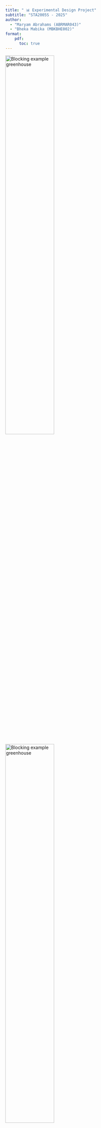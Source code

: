 ```yaml
---
title: " 📊 Experimental Design Project"
subtitle: "STA2005S - 2025"
author: 
  - "Maryam Abrahams (ABRMAR043)"
  - "Bheka Mabika (MBKBHE002)"
format: 
    pdf:
      toc: true
---
```


\rule{\linewidth}{0.2pt}


![Blocking example greenhouse](Plaigirism1.jpg){width=55%}
![Blocking example greenhouse](plagiarism2.png){width=55%}

\rule{\linewidth}{0.2pt}

# 🌶️ Introduction:

The two chilli farmers, Ms Hopeful and Mr Growing, compete head to head for the hearts and minds of the South African chilli market. But despite their names Ms Hopeful seems to always get higher chilli yields than Mr Growing. In Mr Growing's eyes this cannot continue.

### Aim:

This experiment aims to systematically evaluate the effect of light levels, heat levels and chilli variety on crop quality and yield. With our results we will be able to give evidence-based recommendations on optimal growing conditions.

**Particularly we seek to answer:**

1.  Which light and heat settings produce the highest quality chillies?

2.  Does the above depend on variety?

3.  Does quality depend on variety?

4.  How big are the differences?

### Priori Hypothesis:

Prior to collecting the data, we hypothesize:

-   $H_1$: Mean quality will increase with an increase in light levels

-   $H_2$: Mean Quality will increase with intermediate heat levels (2-3), as extreme heat may damage plant cells while insufficient heat limits growth.
  
- $H_3$: There may (or may not) be a Heat $\times$ Light interaction.

-   $H_4$:  Both varieties will show similar response patterns to light and heat treatments. But mean quality will differ by variety.

- $H_5$: Plot side (North/South) will have negligible effect on quality after accounting for other factors.

---

```r

# Imports, libraries, and setup 

#install.packages("EDproject_2.0.zip", repos = NULL, type = "win.binary")

library(EDproject)
library(ggplot2)
library(dplyr)
library(tidyr)
library(EDproject)
library(car)
library(knitr)
library(emmeans)
library(multcomp)

# Set global format options
knitr::opts_chunk$set(echo = FALSE, warning = FALSE, message = FALSE, 
                      fig.width = 6, fig.height = 4, fig.align = "center")

# Making a color Palette for my document: 
col_palette = c (
  "#0B1D39", 
  "#333333",
  "#666666",
  "#D3D3D3",
  "#f8f8f8", 
  "#F5F5F5",
  "#007ACC",
  "#1DB954",
  "#FF6F61",
  "#f9c74f"
  
)
```

# 🔍 Experimental Design and Randomization:

## Simulating data:

We created the design matrix in accordance to a **Nested Latin Square design**, testing all 16 heat $\times$ light combinations in each block where each block represented a greenhouse-season combination and is created from a  2$\times$2 latin square design with greenhouse ( A, B) as columns and season (1, 2) as rows. 

**treatment factors:**

-   Light: 4 levels (1, 2, 3, 4)

-   Heat: 4 levels (1, 2, 3, 4)

$\implies 16$ unique treatments

**blocking factors:**

-   Season: (1, 2)

-   Greenhouse: (A, B)

-   Side of greenhouse: (N = north-facing, S = south-facing)

-   Chilli variety: (R = red-hot, F = furious)

**response variables: ** quality score, which combines taste, yield, and look


![Blocking example greenhouse](Example_setup.png)

**Design:**

Within our design we have an outer $2\times2$ Latin square design, creating a 4 outer blocks separating the 4 possible combinations of the 2 greenhouses (A & B) and the 2 seasons. Each of these represents a separate experimental block.

- Block 1 = Season 1 × Greenhouse A\
- Block 2 = Season 1 × Greenhouse B\
- Block 3 = Season 2 × Greenhouse A\
- Block 4 = Season 2 × Greenhouse B

Inside each block, there is an inner $2\times2$ Latin square layer, creating a 4 block grid. The variety (*Redhot* or *Furious*) and side (*North* or *South*) were assigned according to the plan shown below:

| Side  | Variety      | Description |
|-------|--------------|-------------|
| North | Redhot (RN)  | 4 plots     |
| North | Furious (FN) | 4 plots     |
| South | Redhot (RS)  | 4 plots     |
| South | Furious (FS) | 4 plots     |

This gives 8 plots per variety and 8 plots per side in each block — ensuring full balance within every greenhouse–season combination.

The overarching structure is thus such that: Heat-Light is nested within Side-variety which are is nested Season-greenhouse combinations.

![Blocking factors Diagram](Blocking_factors_pic.png){width=70%}


### Randomization:

Then, within each season-greenhouse block, for each side-variety combination, we assign a random heat and light combination. This means that Inside each block, all **16 combinations** of **Heat (H1–H4)** and **Light (L1–L4)** were used once, creating a full factorial of the two treatment factors.\
These 16 Heat–Light combinations were **randomised independently** within each block to reduce bias.

**Constraints: ** 

Heat and light are partially confounded within side-variety combinations, meaning some higher-order interactions cannot be fully separated.

We are limited to 2 greenhouses, 2 seasons, and 16 plots withni each of the greenhouses, 8 plots per side.

### Simulation: 

The simulated quality data was generated using the **`get.observations()`** function with a fixed random seed (**`set.seed(22)`**) to ensure reproducibility.

The generated design matrix was also validated with a loop which checks for correct randomization and that each heat-light combination is used once per side-variety combination.

------------------------------------------------------------------------

```r
set.seed(22)

# Outer Latin Square: Determines outer block position
outer_latin_square <- data.frame(
              season = c(1, 1, 2, 2),
              greenhouse = c("A", "B", "A", "B"),
              outer_block = c(1, 2, 3, 4)
)

# Assigning heat and light levels balanced
create_nested_ls <- function(block_id) {
  
  # 4 side-variety combos
  side_var_combos <- expand.grid(
    side = c("n", "s"), 
    variety = c("R", "F")
  )

  design <- data.frame()
  
  for (i in 1:nrow(side_var_combos)) {
    heat_order <- sample(1:4)
    light_order <- sample(1:4)
    combo_design <- data.frame(
      side = rep(side_var_combos$side[i], 4),
      variety = rep(side_var_combos$variety[i], 4),
      heat = heat_order,
      light = light_order
    )
    
    design <- rbind(design, combo_design)
  }
  
  return(design)
}

# Generating the design for all 4 outer blocks
all_designs <- list()

for (i in 1:nrow(outer_latin_square)){
  block_design <- create_nested_ls()
  block_design$season <- outer_latin_square$season[i]
  block_design$greenhouse <- outer_latin_square$greenhouse[i]
  block_design$outer_block <- outer_latin_square$outer_block[i]
  all_designs[[i]] <- block_design
}

# Combining blocks
final_design <- do.call(rbind, all_designs)
final_design$plot <- 1:nrow(final_design)

design_csv <- final_design[c("season", "greenhouse", "light", "heat",
                             "variety", "side", "plot")]
```

```r

cat("--- Design Validation Check ---\n\n")

# unique combinations of s and gh
all_main_blocks <- unique(design_csv[, c("season", "greenhouse")])

for (i in 1:nrow(all_main_blocks)) {
  
  s <- all_main_blocks$season[i]
  gh <- all_main_blocks$greenhouse[i]
  
  cat(paste("========================================\n"))
  cat(paste("    Checking Season:", s, "| Greenhouse:", gh, " \n"))
  cat(paste("========================================\n"))
  

  current_block_data <- subset(design_csv, season == s & greenhouse == gh)
  
  side_variety_combos <- sort(unique(paste(current_block_data$side, current_block_data$variety)))
  

  for (sv in side_variety_combos) {
    cat("\n  Sub-block (Side / Variety):", sv, "\n")
    subset_data <- current_block_data[
      paste(current_block_data$side,
      current_block_data$variety) == sv, ]
    cat("    > Heat levels present: ", paste(sort(unique(subset_data$heat)), collapse=", "), "\n")
    cat("    > Light levels present:", paste(sort(unique(subset_data$light)), collapse=", "), "\n")
  }
  cat("\n")
}

cat("--- Validation Complete ---\n")

# Write file
write.csv(design_csv, "design.csv", row.names = FALSE, quote = FALSE)

```

```r

# Obtaining observations:
design <- read.csv("design.csv")
mydata <- get.observations(design)

mydata
```

------------------------------------------------------------------------

# 🧮 Analysis and Results:

### Fitting the models and checking assumptions:

```r

# Convert variables to factors ---------------------------------------------
dat <- na.omit(mydata)
dat$season     <- factor(dat$season)
dat$greenhouse <- factor(dat$greenhouse)
dat$heat       <- factor(dat$heat)
dat$light      <- factor(dat$light)
dat$variety    <- factor(dat$variety)
dat$side       <- factor(dat$side)
dat$block      <- interaction(dat$season, dat$greenhouse, drop = TRUE)

# Fit model ------------------------------------------------------------------
fit <- lm(obs ~ block + side + heat*light + variety + heat:variety + light:variety, data = dat)

# Model summary --------------------------------------------------------------
summary(fit)
```

```r
coef_table <- summary(fit)$coefficients
kable(coef_table, caption = "Model Coefficients Summary", digits = 3)
```

### Model Interpretation:

We fitted a linear model to analyze the experimental design, using **Season × Greenhouse** (`block`) to control for background variation. The model tested the main effects of **heat**, **light**, **variety**, and **side**, as well as all two-way interactions involving the primary treatment factors (`heat:light`, `heat:variety`, `light:variety`).

Initially, a more complex model was considered, which included `side` nested within `block` (`side:block`) and a full three-way interaction (`heat:light:variety`). However, this version resulted in over-parameterization and non-estimable coefficients, likely due to the two missing data points. Therefore, this simplified and practical model was adopted to ensure all key treatment effects could be robustly estimated, in line with our project guidelines.

Because two observations were missing, the design became slightly unbalanced. To address this, we used **Type II ANOVA** (`car::Anova()`) for valid, order-independent F-tests of significance. The `summary(fit)` output was used only to interpret **coefficient direction and relative magnitude**, as its p-values are not reliable in unbalanced designs.

From the coefficients, the **intercept (~33.05)** represents the baseline quality under reference conditions. Positive coefficients for **Heat 2–4** (especially Heat 3: +8.41 and Heat 4: +7.23) indicate that increasing heat generally improved quality. The effect of **light** was even more pronounced, with Light 2–4 showing strong positive effects (up to +16.42 for Light 4). The **side effect** (`sides`) was also significant, suggesting that the greenhouse side had a measurable impact on outcomes. Overall, the model fit was excellent, with an **adjusted R² of 0.93** and a **residual standard error of ~1.61**.

---

### **ANOVA**

The experiment followed a **Latin Square design**, with **Season × Greenhouse** (`block`) as the blocking structure to account for background environmental variability. To ensure model stability and interpretability, we fitted a simplified fixed-effects model including all main effects (`block`, `side`, `heat`, `light`, `variety`) and two-way treatment interactions (`heat:light`, `heat:variety`, `light:variety`).

The fitted model was:
`obs ~ block + side + heat*light + variety + heat:variety + light:variety`

$$
\begin{aligned}
\text{obs} = & \text{block} + \text{side} + \text{heat} + \text{light} + \text{variety} \\
& + (\text{heat}:\text{light}) + (\text{heat}:\text{variety}) + (\text{light}:\text{variety})
\end{aligned}
$$

```r

# Type II ANOVA
anova_results <- Anova(fit, type = 2)
kable(anova_results, caption = "Type II ANOVA Results")

```

The ANOVA results showed highly significant main effects of heat, light, and side, but insignificant interactions between heat and variety as well as between light and variety (p>0.05). These effects indicate that increasing temperature and light intensity both improved outcomes. The blocking factors (Season × Greenhouse) also explained a significant portion of variation (p = 0.003 < 0.05), confirming that the blocking was effective in controlling background differences.

Overall, the model captured the major treatment effects and their interactions well, explaining approximately 96% of the total variation (R² = 0.96) in observed responses.

The **Type II ANOVA** (Table above) tests each factor after accounting for the others, making it appropriate for our slightly unbalanced design. The note *“model has aliased coefficients”* confirms that some higher-order interactions were not estimable due to the two missing plots; however, the sums of squares were still correctly computed by model comparison.

Significant effects were found for **Block** (p = 0.0028), **Side** (p < 0.001), **Heat** (p < 0.001), and **Light** (p < 0.001). This indicates that chilli quality varied across greenhouses/seasons, was higher on one side of the greenhouse, and increased significantly with both higher heat and light levels. The **Variety** factor and all interactions were not significant (p > 0.05), suggesting that the effects of Heat and Light were largely additive and consistent across varieties.

Overall, the model captures strong main effects of **Heat**, **Light**, and **Side** on chilli quality, with minimal evidence of interaction or variety-dependent responses.


### Model Diagnostics:

```r

# Check residual assumptions -----------------------------------------------

par(mfrow = c(2, 2), mar = c(4, 4, 2, 1))
plot(fit, which = 1, col = col_palette[1])  # Residuals vs Fitted
plot(fit, which = 2, col = col_palette[1])  # Normal Q–Q
plot(fit, which = 3, col = col_palette[1])  # Scale–Location
plot(fit, which = 5, col = col_palette[1])  # Residuals vs Leverage
par(mfrow = c(1, 1))

```

The model assumptions were checked using standard residual plots. The Residuals vs Fitted plot shows a random scatter of points around zero, indicating that the assumption of linearity and homoscedasticity (constant variance) is satisfied. There are no visible patterns or funnel shapes.

The Q-Q plot shows that the residuals lie close to the straight line, confirming that the normality assumption is reasonable. The Scale-Location plot also shows roughly constant spread across fitted values, supporting equal variance.

Finally, the residuals vs leverage plot shows that no points have unusually high leverage or cooks distance, indicating that no single observation unduly influenced the fitted model.

Overall, these diagnostic plots confirm that the model fits the data well, and the results from the type 2 anova can be considered reliable and valid for interpretation.

### Interaction plots:

The following plots explore how **Heat, Light, and Variety** affect mean chilli quality. Confidence intervals were excluded to highlight the main treatment patterns clearly.

```r

# ================================================================
#  Mean plots WITHOUT CIs
# ================================================================

# Ensure factors are correctly coded

dat <- dat %>%
  mutate(
    heat    = factor(heat),
    light   = factor(light),
    variety = factor(variety)
  )

# Summarise means

sumdat <- dat %>%
  group_by(light, heat, variety) %>%
  summarise(
    mean = mean(obs),
    .groups = "drop"
  )
```

```r

# Heat × Light interaction plot

with(dat, interaction.plot(

  x.factor = heat,              # X-axis

  trace.factor = light,         # Lines

  response = obs,

  fun = mean,

  type = "b",

  col = c("black","red","blue","darkgreen"),

  pch = 16:19,

  xlab = "Heat Level",

  ylab = "Mean Quality",

  trace.label = "Light Level",

  main = "Interaction: Heat × Light"

))

```

```r

# Heat × Variety interaction plot

with(dat, interaction.plot(

  x.factor = heat,

  trace.factor = variety,

  response = obs,

  fun = mean,

  type = "b",

  col = c("salmon","darkcyan"),

  pch = 16:17,

  xlab = "Heat Level",

  ylab = "Mean Quality",

  trace.label = "Variety",

  main = "Interaction: Heat × Variety"

))

```

```r

# Light × Variety interaction plot

with(dat, interaction.plot(

  x.factor = light,

  trace.factor = variety,

  response = obs,

  fun = mean,

  type = "b",

  col = c("orange","orchid"),

  pch = 16:17,

  xlab = "Light Level",

  ylab = "Mean Quality",

  trace.label = "Variety",

  main = "Interaction: Light × Variety"

))

```

### Interpretation of Interaction Plots

Interpretation of Interaction Plots

The interaction plots reveal the following patterns:

1) **Heat × Light:** Quality increases with Heat from level 1 to 3 for all Light levels, with a slight plateau or dip at Heat 4. The lines are roughly parallel, indicating minimal interaction. This shows that Heat and Light act mostly additively, with each factor independently improving chilli quality. Differences between Light levels remain consistent across Heat levels, highlighting strong main effects.

2) **Heat × Variety:** Both varieties (Redhot and Furious) improve with increasing Heat. The lines are mostly parallel, with only a small divergence at Heat 4, where Redhot slightly outperforms Furious. This suggests that the Heat effect is consistent across varieties, with minimal Heat × Variety interaction.

3) **Light × Variety:** Quality rises sharply with Light from 1 to 3 and flattens slightly at Light 4. Lines for both varieties nearly overlap, indicating that Light affects both varieties similarly. This implies minimal Light × Variety interaction, confirming Light as a strong main effect rather than an interactive one.

Overall, the plots show that Heat and Light are the dominant factors, with both varieties responding similarly. Optimal quality is generally achieved around Heat 3–4 combined with Light 3–4.

------------------------------------------------------------------------

# 🧑‍🌾 Conclusions:

This section fits the simplified model 

$$
\begin{aligned}
\text{obs} = & \text{block} + \text{side} + \text{heat} + \text{light} + \text{variety} \\
& + (\text{heat}:\text{light}) + (\text{heat}:\text{variety}) + (\text{light}:\text{variety})
\end{aligned}
$$

, runs Type-II ANOVA, extracts estimated marginal means with the emmeans package, answers the four farmer questions, and builds a cost-aware decision table.

```r

#Answer the farmers questions explicitly

# =======================
# Section 6 + 7: Code
# =======================
install.packages("multcomp")
# Drop missing rows (optional but useful for model fitting)
dat_complete <- na.omit(mydata)

# Create 'block' as interaction of season × greenhouse
dat_complete$block <- interaction(dat_complete$season, dat_complete$greenhouse, sep = ".")

# Convert all relevant variables to factors
dat_complete$season   <- factor(dat_complete$season)
dat_complete$greenhouse <- factor(dat_complete$greenhouse)
dat_complete$block    <- factor(dat_complete$block)
dat_complete$heat     <- factor(dat_complete$heat)
dat_complete$light    <- factor(dat_complete$light)
dat_complete$variety  <- factor(dat_complete$variety)
dat_complete$side     <- factor(dat_complete$side)

# ======================================================
# Step 2: Fit model (block as Season × Greenhouse)
# ======================================================

fit <- lm(obs ~ block + side + heat*light + variety + heat:variety + light:variety, data = dat_complete)

# 1) Which heat & light give the best quality?
# --------------------------------------------
emm_hl <- emmeans(fit, ~ heat * light)   # EMMs for Heat x Light
emm_hl_sum <- summary(emm_hl)            # table with mean, SE, 95% CI
emm_hl_pairs <- pairs(emm_hl, adjust = "tukey")  # Tukey-adjusted pairwise tests

emm_hl_sum
emm_hl_pairs

# 2) Do settings depend on variety? (check interactions with variety)
# -------------------------------------------------------------------
#Anova(fit, type = 2)  # look at heat:variety, light:variety, and heat:light:variety rows

# 3) Does quality depend on variety? (main effect)
# -----------------------------------------------
emm_var <- emmeans(fit, ~ variety)
emm_var_sum <- summary(emm_var)
emm_var_sum

# 4) How big are the differences? (effect size with CI)
# -----------------------------------------------------
var_contr <- contrast(emm_var, "pairwise", adjust = "tukey")
var_contr

# 5) Build a small decision table for cost-aware recommendation (Section 7)
# ------------------------------------------------------------------------
# Rank Heat x Light means, compute difference from best (Δ)

# Create clean data frame 
decision_df <- as.data.frame(emm_hl_sum)

# Remove problematic rows manually
decision_df <- decision_df[!is.na(decision_df$emmean) & !is.na(decision_df$SE), ]

decision_tbl <- decision_df |>
  mutate(
    heat = as.numeric(as.character(heat)),
    light = as.numeric(as.character(light)),
    mean = emmean,
    lower = lower.CL,
    upper = upper.CL
  ) |>
  arrange(desc(mean)) |>
  mutate(
    best_mean = first(mean),
    delta_vs_best = mean - best_mean
  ) |>
  dplyr::select(heat, light, mean, lower, upper, delta_vs_best)

decision_tbl

# Find cost-effective alternatives
near_optimal <- decision_tbl |>
  filter(delta_vs_best >= -3.0) |>
  mutate(energy_cost = heat + light) |>
  arrange(energy_cost)

near_optimal

```

Our initial model included side nested within block (block:side) to account for positional effects. However, this caused over-parametrisation and non-estimable marginal means due to missing values and limited replication.

We simplified the model by treating side as a main effect. This avoids the over-parameterization of prior models and yields stable, interpretable estimates for heat, light, and variety. This approach is justified as it appropriately controls for side as a known nuisance variable.

### 🔎 Q1 — Which Heat × Light is best?

**Answer:** 

The top four treatment combinations were: 

| Heat  | Light  | Mean Quality| 95% CI         |
|-------|------- |-------------|----------------|
| 3     | 4      | 55.79       | [53.09, 58.49] |
| 4     | 4      | 54.12       | [52.85, 55.40] |
| 3     | 3      | 52.85       | [51.05, 54.66] |
| 2     | 3      | 50.93       | [49.53, 52.34] |

The combination of Heat 3 and Light 4 produced the highest estimated mean quality (55.79).

Quality increases consistently and substantially with higher Light levels, which appears to be the most dominant environmental factor. The effect of Heat is also generally positive but less linear. The top-performing setting (H3, L4) was significantly better than most other combinations, though the second-best (H4, L4) was statistically comparable (a non-significant difference of 1.67 units).

### 🌱 Q2 — Do best settings depend on Variety?

**Answer:**
Yes, there is evidence for a specific interaction. While the overall Anova table shows the light:variety interaction is not significant (p = 0.432) and the general heat:variety interaction is only borderline (p = 0.0515), this masks a more important detail.

The model's coefficient table (summary(fit)) reveals a highly significant heat3:varietyR interaction (p = 0.0077). This specific interaction indicates that the effect of Heat Level 3 is not consistent for both varieties. The negative coefficient suggests that Variety 'R' (Furious) responds significantly worse to Heat Level 3 compared to the baseline 'F' (Redhot) variety.

Therefore, our top recommendation (Heat 3) is primarily driven by the strong performance of 'Redhot' under that condition and may not be the optimal heat level for 'Furious'.

### 🍅 Q3 — Does quality depend on Variety?

**Answer:**
No. When averaged across all treatment conditions, there is no evidence of an overall difference in quality between the two varieties.

The Anova main effect for variety was not statistically significant (F = 0.013, p = 0.910). This is strongly supported by the emmeans pairwise contrast, which found a trivial and non-significant difference of only 0.10 units between the two varieties (p = 0.850).

This means that after accounting for all other factors (like blocking, side, and the significant interaction identified in Q2), neither variety provides a statistically reliable advantage overall. The important difference is not the main effect, but rather the interaction—how the varieties respond differently to specific heat levels.

### Question 4: How big are the differences?

The environmental factors exerted a much larger influence on quality than the genetic variety. The main effects of light (F = 187.1) and heat (F = 27.7) were both highly significant (p < 0.0001) and were the most powerful drivers of chilli quality. Increasing light from Level 1 to Level 4, for example, could boost quality by over 15 units.

Crucially, the side main effect was also highly significant (F = 62.8, p < 0.0001). This indicates a strong, systematic difference in quality between the 'North' and 'South' positions within the greenhouses, validating its use as a key factor in the model.

In contrast, the main effect of variety (p = 0.91) and the heat:light interaction (p = 0.81) were both non-significant. Overall, light intensity was the dominant factor, followed by heat and the greenhouse side.

### Compact Letter Display: 

```r
library(multcompView)

cld_hl <- cld(emm_hl, adjust = "tukey", Letters = letters)
kable(cld_hl, 
      caption = "CLD for Heat × Light Interactions", 
      digits = 2)
plot(emm_hl, comparisons = TRUE)

```
This display clearly shows that the top two combinations, (Heat 3, Light 4) and (Heat 4, Light 4), both share the letter 'g'. This confirms our earlier finding that while (H3, L4) has the highest mean, it is not statistically superior to (H4, L4).

---

# 🌞 Future Reccomendations:

**Primary Recommendation**: Based on this experiment, the setting of Heat 3 × Light 4 produced the highest mean quality (55.79).

  - **Caveat:** This recommendation is strongest for the 'Redhot' (F) variety. Due to the significant heat3:varietyR interaction (p = 0.008), the 'Furious' (R) variety responded less well to Heat 3.

**Cost-Benefit Considerations**: For a more robust or cost-effective solution, the decision_tbl highlights practical alternatives:

1. Heat 4 × Light 4: This is the second-best option, achieving a mean quality (54.12) only   1.67 units below the maximum. This setting may be a safer general recommendation as it did not show a negative interaction with either variety.

2. Heat 3 × Light 3: This setting is a larger step down, with a mean quality (52.85) that is 2.94 units below the maximum.

**Variety Selection**: There is no evidence of an overall quality difference between Redhot and Furious (p = 0.85). The choice should instead be based on the intended heat setting. Redhot performs exceptionally well at Heat 3. If a farmer must use Heat 4 (perhaps for other reasons), the varieties may perform more similarly.

**Positional Effects:** The side effect was highly significant (p < 0.0001). This suggests a consistent environmental difference (e.g., sun exposure, airflow) between 'North' and 'South' sides that strongly impacts quality. Future planting and harvesting should account for this systematic variation.

## Study Limitations

1.  **Sample Size**: With a small sample size from resource limitations there are missing observation(s) thus our power to detect small effects is limited. Confidence intervals for some comparisons are wide.

2.  **Missing Data:** The nonEst (non-estimable) result for the heat2:light4 combination in the emmeans output is due to missing data. This creates a "hole" in our understanding of the treatment landscape, and we cannot make recommendations for that specific setting.

3. **Complex Interactions:** We found one specific heat:variety interaction. It is possible that other, more complex three-way interactions (e.g., heat:light:variety) exist, but our model did not include this term.

4.  **Quality Metric:** The composite score combines multiple factors. Future studies should examine yield, taste, and appearance separately.

5.  **Greenhouse Effects:** Results are specific to this greenhouse setup and may not generalize to open-field conditions.

## Future Directions

-   Replicate the experiment with larger sample sizes to narrow confidence intervals
-   Conduct economic analysis incorporating energy costs and market prices
-   Separate quality into components (taste, yield, appearance) for targeted optimization
-   Test intermediate settings between levels to fine-tune recommendations
-   Evaluate performance under varying weather conditions across multiple years

------------------------------------------------------------------------

\newpage

# References:

-   STA2005S Experimental Design Project (2025) handout. Department of Statistical Sciences, UCT.
-   R Core Team (2025). *R: A Language and Environment for Statistical Computing*. R Foundation for Statistical Computing, Vienna.
-   Fox, J. & Weisberg, S. (2019). *An R Companion to Applied Regression* (3rd ed.). (used for `car::Anova`)
-   Lenth, R. V. (2024). *emmeans: Estimated Marginal Means*. R package.
-   Wickham, H., François, R., Henry, L., & Müller, K. (2023). *dplyr: A Grammar of Data Manipulation*. R package.
-   Wickham, H. (2016). *ggplot2: Elegant Graphics for Data Analysis*. Springer. (used for plots)

------------------------------------------------------------------------

\newpage

# Data and Design: 

```r

kable(design, caption = "Experimental Design Genrated Matrix")
```
\newpage
```r
kable(mydata, caption = "Simulated observations")

```

\rule{\linewidth}{0.2pt}

# R code: 

```r

# Imports, libraries, and setup 

#install.packages("EDproject_2.0.zip", repos = NULL, type = "win.binary")

library(EDproject)
library(ggplot2)
library(dplyr)
library(tidyr)
library(EDproject)
library(car)
library(knitr)
library(emmeans)
library(multcomp)

# Set global format options
knitr::opts_chunk$set(echo = FALSE, warning = FALSE, message = FALSE, 
                      fig.width = 6, fig.height = 4, fig.align = "center")

# Making a color Palette for my document: 
col_palette = c (
  "#0B1D39", 
  "#333333",
  "#666666",
  "#D3D3D3",
  "#f8f8f8", 
  "#F5F5F5",
  "#007ACC",
  "#1DB954",
  "#FF6F61",
  "#f9c74f"
  
)


# Outer Latin Square: Determines outer block position
outer_latin_square <- data.frame(
              season = c(1, 1, 2, 2),
              greenhouse = c("A", "B", "A", "B"),
              outer_block = c(1, 2, 3, 4)
)

# Assigning heat and light levels balanced
create_nested_ls <- function(block_id) {
  
  # 4 side-variety combos
  side_var_combos <- expand.grid(
    side = c("n", "s"), 
    variety = c("R", "F")
  )

  design <- data.frame()
  
  for (i in 1:nrow(side_var_combos)) {
    heat_order <- sample(1:4)
    light_order <- sample(1:4)
    combo_design <- data.frame(
      side = rep(side_var_combos$side[i], 4),
      variety = rep(side_var_combos$variety[i], 4),
      heat = heat_order,
      light = light_order
    )
    
    design <- rbind(design, combo_design)
  }
  
  return(design)
}

# Generating the design for all 4 outer blocks
all_designs <- list()

for (i in 1:nrow(outer_latin_square)){
  block_design <- create_nested_ls()
  block_design$season <- outer_latin_square$season[i]
  block_design$greenhouse <- outer_latin_square$greenhouse[i]
  block_design$outer_block <- outer_latin_square$outer_block[i]
  all_designs[[i]] <- block_design
}

# Combining blocks
final_design <- do.call(rbind, all_designs)
final_design$plot <- 1:nrow(final_design)

design_csv <- final_design[c("season", 
                             "greenhouse", "light", 
                             "heat", "variety", "side", "plot")]


cat("--- Design Validation Check ---\n\n")

# unique combinations of s and gh
all_main_blocks <- unique(design_csv[, c("season", "greenhouse")])

for (i in 1:nrow(all_main_blocks)) {
  
  s <- all_main_blocks$season[i]
  gh <- all_main_blocks$greenhouse[i]
  
  cat(paste("========================================\n"))
  cat(paste("    Checking Season:", s, "| Greenhouse:", gh, " \n"))
  cat(paste("========================================\n"))
  

  current_block_data <- subset(design_csv, season == s & greenhouse == gh)
  
  side_variety_combos <- sort(unique(
    paste(current_block_data$side, 
          current_block_data$variety)))
  

  for (sv in side_variety_combos) {
    cat("\n  Sub-block (Side / Variety):", sv, "\n")
    subset_data <- current_block_data[
      paste(current_block_data$side,
      current_block_data$variety) == sv, ]
    cat("    > Heat levels present: ", paste(
      sort(unique(subset_data$heat)), collapse=", "), "\n")
    cat("    > Light levels present:", paste(
      sort(unique(subset_data$light)), collapse=", "), "\n")
  }
  cat("\n")
}

cat("--- Validation Complete ---\n")

# Write file
write.csv(design_csv, "design.csv", row.names = FALSE, quote = FALSE)


# Obtaining observations:
design <- read.csv("design.csv")
mydata <- get.observations(design)

mydata


# Convert variables to factors ---------------------------------------------
dat <- na.omit(mydata)
dat$season     <- factor(dat$season)
dat$greenhouse <- factor(dat$greenhouse)
dat$heat       <- factor(dat$heat)
dat$light      <- factor(dat$light)
dat$variety    <- factor(dat$variety)
dat$side       <- factor(dat$side)
dat$block      <- interaction(dat$season, dat$greenhouse, drop = TRUE)

# Fit model ------------------------------------------------------------------
fit <- lm(obs ~ block + side + heat*light + 
            variety + heat:variety + light:variety, data = dat)

# Model summary --------------------------------------------------------------
summary(fit)

coef_table <- summary(fit)$coefficients
kable(coef_table, caption = "Model Coefficients Summary", digits = 3)

# Type II ANOVA
anova_results <- Anova(fit, type = 2)
kable(anova_results, caption = "Type II ANOVA Results")


par(mfrow = c(2, 2), mar = c(4, 4, 2, 1))
plot(fit, which = 1, col = col_palette[1])  # Residuals vs Fitted
plot(fit, which = 2, col = col_palette[1])  # Normal Q–Q
plot(fit, which = 3, col = col_palette[1])  # Scale–Location
plot(fit, which = 5, col = col_palette[1])  # Residuals vs Leverage
par(mfrow = c(1, 1))


# ================================================================
#  Mean plots WITHOUT CIs
# ================================================================

# Ensure factors are correctly coded

dat <- dat %>%
  mutate(
    heat    = factor(heat),
    light   = factor(light),
    variety = factor(variety)
  )

# Summarise means

sumdat <- dat %>%
  group_by(light, heat, variety) %>%
  summarise(
    mean = mean(obs),
    .groups = "drop"
  )


# Heat × Light interaction plot

with(dat, interaction.plot(

  x.factor = heat,              # X-axis

  trace.factor = light,         # Lines

  response = obs,

  fun = mean,

  type = "b",

  col = c("black","red","blue","darkgreen"),

  pch = 16:19,

  xlab = "Heat Level",

  ylab = "Mean Quality",

  trace.label = "Light Level",

  main = "Interaction: Heat × Light"

))


# Heat × Variety interaction plot

with(dat, interaction.plot(

  x.factor = heat,

  trace.factor = variety,

  response = obs,

  fun = mean,

  type = "b",

  col = c("salmon","darkcyan"),

  pch = 16:17,

  xlab = "Heat Level",

  ylab = "Mean Quality",

  trace.label = "Variety",

  main = "Interaction: Heat × Variety"

))


# Light × Variety interaction plot

with(dat, interaction.plot(

  x.factor = light,

  trace.factor = variety,

  response = obs,

  fun = mean,

  type = "b",

  col = c("orange","orchid"),

  pch = 16:17,

  xlab = "Light Level",

  ylab = "Mean Quality",

  trace.label = "Variety",

  main = "Interaction: Light × Variety"

))


#Answer the farmers questions explicitly

# =======================
# Section 6 + 7: Code
# =======================
install.packages("multcomp")
# Drop missing rows (optional but useful for model fitting)
dat_complete <- na.omit(mydata)

# Create 'block' as interaction of season × greenhouse
dat_complete$block <- interaction(dat_complete$season, 
                                  dat_complete$greenhouse, sep = ".")

# Convert all relevant variables to factors
dat_complete$season   <- factor(dat_complete$season)
dat_complete$greenhouse <- factor(dat_complete$greenhouse)
dat_complete$block    <- factor(dat_complete$block)
dat_complete$heat     <- factor(dat_complete$heat)
dat_complete$light    <- factor(dat_complete$light)
dat_complete$variety  <- factor(dat_complete$variety)
dat_complete$side     <- factor(dat_complete$side)

# ======================================================
# Step 2: Fit model (block as Season × Greenhouse)
# ======================================================

fit <- lm(obs ~ block + side + heat*light + 
            variety + heat:variety + light:variety, data = dat_complete)

# 1) Which heat & light give the best quality?
# --------------------------------------------
emm_hl <- emmeans(fit, ~ heat * light)   # EMMs for Heat x Light
emm_hl_sum <- summary(emm_hl)            # table with mean, SE, 95% CI
emm_hl_pairs <- pairs(emm_hl, adjust = "tukey")  
# Tukey-adjusted pairwise tests

emm_hl_sum
emm_hl_pairs

# 2) Do settings depend on variety? (check interactions with variety)
# -------------------------------------------------------------------
#Anova(fit, type = 2)  
# look at heat:variety, light:variety, and heat:light:variety rows

# 3) Does quality depend on variety? (main effect)
# -----------------------------------------------
emm_var <- emmeans(fit, ~ variety)
emm_var_sum <- summary(emm_var)
emm_var_sum

# 4) How big are the differences? (effect size with CI)
# -----------------------------------------------------
var_contr <- contrast(emm_var, "pairwise", adjust = "tukey")
var_contr

# 5) Build a small decision table for cost-aware recommendation (Section 7)
# ------------------------------------------------------------------------
# Rank Heat x Light means, compute difference from best (Δ)

# Create clean data frame 
decision_df <- as.data.frame(emm_hl_sum)

# Remove problematic rows manually
decision_df <- decision_df[!is.na(decision_df$emmean) 
                           & !is.na(decision_df$SE), ]

decision_tbl <- decision_df |>
  mutate(
    heat = as.numeric(as.character(heat)),
    light = as.numeric(as.character(light)),
    mean = emmean,
    lower = lower.CL,
    upper = upper.CL
  ) |>
  arrange(desc(mean)) |>
  mutate(
    best_mean = first(mean),
    delta_vs_best = mean - best_mean
  ) |>
  dplyr::select(heat, light, mean, lower, upper, delta_vs_best)

decision_tbl

# Find cost-effective alternatives
near_optimal <- decision_tbl |>
  filter(delta_vs_best >= -3.0) |>
  mutate(energy_cost = heat + light) |>
  arrange(energy_cost)

near_optimal

library(multcompView)

cld_hl <- cld(emm_hl, adjust = "tukey", Letters = letters)
kable(cld_hl, 
      caption = "CLD for Heat × Light Interactions", 
      digits = 2)
plot(emm_hl, comparisons = TRUE)


```

